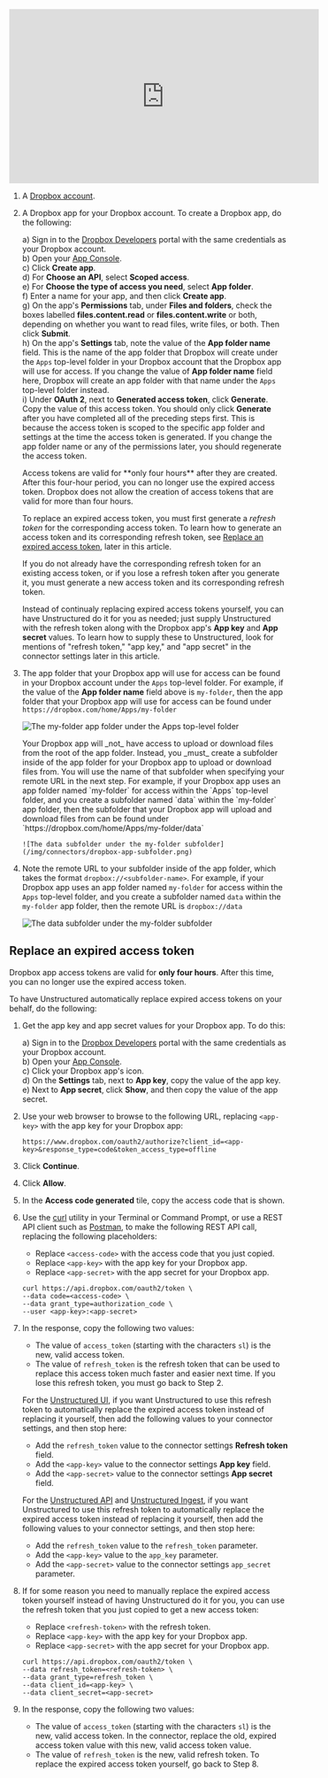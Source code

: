 <iframe
width="560"
height="315"
src="https://www.youtube.com/embed/Vku5uYa-2N4"
title="YouTube video player"
frameborder="0"
allow="accelerometer; autoplay; clipboard-write; encrypted-media; gyroscope; picture-in-picture"
allowfullscreen
></iframe>

1. A [Dropbox account](https://www.dropbox.com/try/teams).
2. A Dropbox app for your Dropbox account. To create a Dropbox app, do the following:

   a) Sign in to the [Dropbox Developers](https://www.dropbox.com/developers) portal with the same credentials as your Dropbox account.<br/>
   b) Open your [App Console](https://www.dropbox.com/developers/apps).<br/>
   c) Click **Create app**.<br/>
   d) For **Choose an API**, select **Scoped access**.<br/>
   e) For **Choose the type of access you need**, select **App folder**.<br/>
   f) Enter a name for your app, and then click **Create app**.<br/>
   g) On the app's **Permissions** tab, under **Files and folders**, check the boxes labelled **files.content.read** or **files.content.write** or both, 
      depending on whether you want to read files, write files, or both. Then click **Submit**.<br/>
   h) On the app's **Settings** tab, note the value of the **App folder name** field. This is the name of the app folder that Dropbox will create under the `Apps` top-level folder in your Dropbox 
      account that the Dropbox app will use for access. If you change the value of **App folder name** field here, Dropbox will create an app folder with that name under the `Apps` top-level folder instead.<br/>
   i) Under **OAuth 2**, next to **Generated access token**, click **Generate**. Copy the value of this access token. You should only click **Generate** after you have completed all of the preceding steps first. 
      This is because the access token is scoped to the specific app folder and settings at the time the access token is generated. If you change the app folder name or any of the permissions later, 
      you should regenerate the access token.<br/>

   <Warning>
      Access tokens are valid for **only four hours** after they are created. After this four-hour period, you can no longer use the expired access token. 
      Dropbox does not allow the creation of access tokens that are valid for more than four hours.

      To replace an expired access token, you must first generate a _refresh token_ for the corresponding access token. To learn how to generate an access token and its corresponding refresh token, 
      see [Replace an expired access token](#replace-an-expired-access-token), later in this article.

      If you do not already have the corresponding refresh token for an existing access token, or if you lose a refresh token after you generate it, 
      you must generate a new access token and its corresponding refresh token.

      Instead of continualy replacing expired access tokens yourself, you can have Unstructured do it for you as needed; just supply Unstructured 
      with the refresh token along with the Dropbox app's **App key** and **App secret** values. 
      To learn how to supply these to Unstructured, look for mentions of "refresh token," "app key," and "app secret" in the connector settings later in this article.
   </Warning>

3. The app folder that your Dropbox app will use for access can be found in your Dropbox account under the `Apps` top-level folder. For example, if the value of the **App folder name** 
   field above is `my-folder`, then the app folder that your Dropbox app will use for access can be found under `https://dropbox.com/home/Apps/my-folder`

   ![The my-folder app folder under the Apps top-level folder](/img/connectors/dropbox-app-folder.png)

   <Warning>
       Your Dropbox app will _not_ have access to upload or download files from the root of the app folder. Instead, you _must_ create a subfolder inside of the app folder for your Dropbox 
       app to upload or download files from. You will use the name of that subfolder when specifying your remote URL in the next step. For example, if your Dropbox app uses an app folder named `my-folder` 
       for access within the `Apps` top-level folder, and you create a subfolder named `data` within the `my-folder` app folder, then the subfolder that your Dropbox app will upload and download files from 
       can be found under `https://dropbox.com/home/Apps/my-folder/data`

       ![The data subfolder under the my-folder subfolder](/img/connectors/dropbox-app-subfolder.png)
   </Warning>
   
4. Note the remote URL to your subfolder inside of the app folder, which takes the format `dropbox://<subfolder-name>`. For example, 
   if your Dropbox app uses an app folder named `my-folder` for access within the `Apps` top-level folder, and you create a subfolder named `data` within the `my-folder` app folder, then 
   the remote URL is `dropbox://data`

   ![The data subfolder under the my-folder subfolder](/img/connectors/dropbox-app-subfolder.png)

## Replace an expired access token

Dropbox app access tokens are valid for **only four hours**. After this time, you can no longer use the expired access token.

To have Unstructured automatically replace expired access tokens on your behalf, do the following:

1. Get the app key and app secret values for your Dropbox app. To do this:

   a) Sign in to the [Dropbox Developers](https://www.dropbox.com/developers) portal with the same credentials as your Dropbox account.<br/>
   b) Open your [App Console](https://www.dropbox.com/developers/apps).<br/>
   c) Click your Dropbox app's icon.<br/>
   d) On the **Settings** tab, next to **App key**, copy the value of the app key.<br/>
   e) Next to **App secret**, click **Show**, and then copy the value of the app secret.

2. Use your web browser to browse to the following URL, replacing `<app-key>` with the app key for your Dropbox app: 

   ```text
   https://www.dropbox.com/oauth2/authorize?client_id=<app-key>&response_type=code&token_access_type=offline
   ```

3. Click **Continue**.
4. Click **Allow**.
5. In the **Access code generated** tile, copy the access code that is shown.
6. Use the [curl](https://curl.se/) utility in your Terminal or Command Prompt, or use a REST API client such as 
   [Postman](https://www.postman.com/product/api-client/), to make the following REST API call, replacing the following placeholders:

   - Replace `<access-code>` with the access code that you just copied.
   - Replace `<app-key>` with the app key for your Dropbox app.
   - Replace `<app-secret>` with the app secret for your Dropbox app.

   ```text
   curl https://api.dropbox.com/oauth2/token \
   --data code=<access-code> \
   --data grant_type=authorization_code \
   --user <app-key>:<app-secret>
   ```

7. In the response, copy the following two values:

   - The value of `access_token` (starting with the characters `sl`) is the new, valid access token.
   - The value of `refresh_token` is the refresh token that can be used to replace this access token much faster and easier next time. 
     If you lose this refresh token, you must go back to Step 2.

   For the [Unstructured UI](/ui/overview), if you want Unstructured to use this refresh token to automatically replace the expired access token instead of replacing it yourself, then 
   add the following values to your connector settings, and then stop here:
   
   - Add the `refresh_token` value to the connector settings **Refresh token** field.
   - Add the `<app-key>` value to the connector settings **App key** field.
   - Add the `<app-secret>` value to the connector settings **App secret** field.

   For the [Unstructured API](/api-reference/overview) and [Unstructured Ingest](/ingestion/overview), if you want Unstructured to use this refresh token to automatically replace the expired access token instead of replacing it yourself, then 
   add the following values to your connector settings, and then stop here:

   - Add the `refresh_token` value to the `refresh_token` parameter.
   - Add the `<app-key>` value to the `app_key` parameter.
   - Add the `<app-secret>` value to the connector settings `app_secret` parameter.

8. If for some reason you need to manually replace the expired access token yourself instead of having Unstructured do it for you, you can use the refresh token that you just copied to get a new access token:

   - Replace `<refresh-token>` with the refresh token.
   - Replace `<app-key>` with the app key for your Dropbox app.
   - Replace `<app-secret>` with the app secret for your Dropbox app.

   ```text
   curl https://api.dropbox.com/oauth2/token \
   --data refresh_token=<refresh-token> \
   --data grant_type=refresh_token \
   --data client_id=<app-key> \
   --data client_secret=<app-secret>
   ```

9. In the response, copy the following two values:

   - The value of `access_token` (starting with the characters `sl`) is the new, valid access token. In the connector, replace the old, 
     expired access token value with this new, valid access token value.
   - The value of `refresh_token` is the new, valid refresh token. To replace the expired access token yourself, go back to Step 8.

   